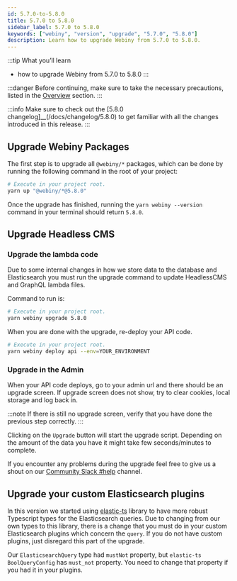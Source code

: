 ```yaml
---
id: 5.7.0-to-5.8.0
title: 5.7.0 to 5.8.0
sidebar_label: 5.7.0 to 5.8.0
keywords: ["webiny", "version", "upgrade", "5.7.0", "5.8.0"]
description: Learn how to upgrade Webiny from 5.7.0 to 5.8.0.
---
```


:::tip What you’ll learn
- how to upgrade Webiny from 5.7.0 to 5.8.0
:::

:::danger
Before continuing, make sure to take the necessary precautions, listed in the [Overview](/docs/how-to-guides/upgrade-webiny/overview#-precaution-measures) section.
:::

:::info
Make sure to check out the [5.8.0 changelog]__(/docs/changelog/5.8.0) to get familiar with all the changes  introduced in this release.
:::

## Upgrade Webiny Packages

The first step is to upgrade all `@webiny/*` packages, which can be done by running the following command in the root of your project:

```bash
# Execute in your project root.
yarn up "@webiny/*@5.8.0"
```

Once the upgrade has finished, running the `yarn webiny --version` command in your terminal should return `5.8.0`.

## Upgrade Headless CMS

### Upgrade the lambda code
Due to some internal changes in how we store data to the database and Elasticsearch you must run the upgrade command to update HeadlessCMS and GraphQL lambda files.

Command to run is:
```bash
# Execute in your project root.
yarn webiny upgrade 5.8.0
```

When you are done with the upgrade, re-deploy your API code.

```bash
# Execute in your project root.
yarn webiny deploy api --env=YOUR_ENVIRONMENT
```

### Upgrade in the Admin

When your API code deploys, go to your admin url and there should be an upgrade screen.
If upgrade screen does not show, try to clear cookies, local storage and log back in.

:::note
If there is still no upgrade screen, verify that you have done the previous step correctly.
:::

Clicking on the `Upgrade` button will start the upgrade script.
Depending on the amount of the data you have it might take few seconds/minutes to complete.

If you encounter any problems during the upgrade feel free to give us a shout on our [Community Slack #help](https://webiny-community.slack.com/archives/C014Y0HGJ0Y) channel.

## Upgrade your custom Elasticsearch plugins

In this version we started using [elastic-ts](https://github.com/jacobwgillespie/elastic-ts) library to have more robust Typescript types for the Elasticsearch queries.
Due to changing from our own types to this library, there is a change that you must do in your custom Elasticsearch plugins which concern the `query`.
If you do not have custom plugins, just disregard this part of the upgrade.

Our `ElasticsearchQuery` type had `mustNot` property, but `elastic-ts` `BoolQueryConfig` has `must_not` property. You need to change that property if you had it in your plugins.